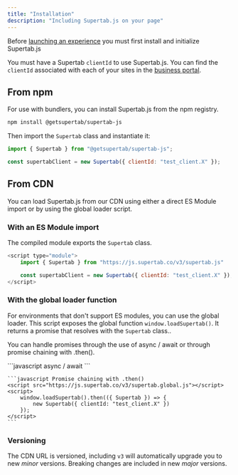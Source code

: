 ```yaml
---
title: "Installation"
description: "Including Supertab.js on your page"
---
```


Before [launching an experience](/supertab-js/experiences/starting-experiences)
you must first install and initialize Supertab.js

You must have a Supertab `clientId` to use Supertab.js.
You can find the `clientId` associated with each of your sites in the [business portal](/supertab-experiences/sites).

## From npm

For use with bundlers, you can install Supertab.js from the npm registry.

```bash Install
npm install @getsupertab/supertab-js
```

Then import the `Supertab` class and instantiate it:

```javascript Initialize
import { Supertab } from "@getsupertab/supertab-js";

const supertabClient = new Supertab({ clientId: "test_client.X" });
```

## From CDN

You can load Supertab.js from our CDN using either a direct ES Module import or by using the global loader script.

### With an ES Module import

The compiled module exports the `Supertab` class.

```javascript Import & Initialize
<script type="module">
    import { Supertab } from "https://js.supertab.co/v3/supertab.js"

    const supertabClient = new Supertab({ clientId: "test_client.X" });
</script>
```

### With the global loader function

For environments that don't support ES modules, you can use the global loader. This script exposes the global function `window.loadSupertab()`. It returns a promise that resolves with the `Supertab` class..

You can handle promises through the use of async / await or through promise chaining with .then().

<CodeGroup>
    ```javascript async / await
    <script src="https://js.supertab.co/v3/supertab.global.js"></script>
    <script>
        (async () => {
            const { Supertab } = await window.loadSupertab();
            const supertabClient = new Supertab({ clientId: "test_client.X" });
        })();
    </script>
    ```

    ```javascript Promise chaining with .then()
    <script src="https://js.supertab.co/v3/supertab.global.js"></script>
    <script>
        window.loadSupertab().then(({ Supertab }) => {
            new Supertab({ clientId: "test_client.X" })
        });
    </script>
    ```
</CodeGroup>

### Versioning

The CDN URL is versioned, including `v3` will automatically upgrade you to new *minor* versions.
Breaking changes are included in new *major* versions.
